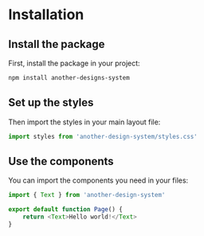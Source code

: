 # Installation

## Install the package

First, install the package in your project:

```bash
npm install another-designs-system
```

## Set up the styles

Then import the styles in your main layout file:

```js
import styles from 'another-design-system/styles.css'
```

## Use the components

You can import the components you need in your files:

```js
import { Text } from 'another-design-system'

export default function Page() {
    return <Text>Hello world!</Text>
}
```

